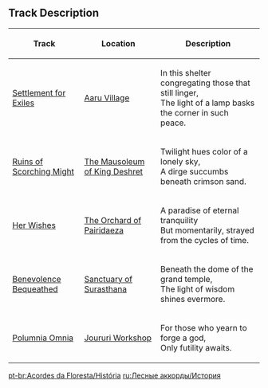 {{Event Tabs}}

==Track Description==
{|class="wikitable"
!Track
!Location
!Description
|-
|[[Settlement for Exiles]]
|[[Aaru Village]]
|In this shelter congregating those that still linger,<br>The light of a lamp basks the corner in such peace.
|-
|[[Ruins of Scorching Might]]
|[[The Mausoleum of King Deshret]]
|Twilight hues color of a lonely sky,<br>A dirge succumbs beneath crimson sand.
|-
|[[Her Wishes]]
|[[The Orchard of Pairidaeza]]
|A paradise of eternal tranquility<br>But momentarily, strayed from the cycles of time.
|-
|[[Benevolence Bequeathed]]
|[[Sanctuary of Surasthana]]
|Beneath the dome of the grand temple,<br>The light of wisdom shines evermore.
|-
|[[Polumnia Omnia]]
|[[Joururi Workshop]]
|For those who yearn to forge a god,<br>Only futility awaits.
|}

[[pt-br:Acordes da Floresta/História]]
[[ru:Лесные аккорды/История]]